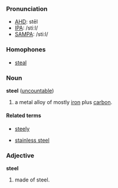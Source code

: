 ===Pronunciation===
*[[w:AHD|AHD]]: stēl
*[[w:IPA|IPA]]: /stiːl/
*[[w:SAMPA|SAMPA]]: /sti:l/

===Homophones===
*[[steal]]

===Noun===
'''steel''' ([[uncountable]])

# a metal alloy of mostly [[iron]] plus [[carbon]].

====Related terms====
*[[steely]]

*[[stainless steel]]

===Adjective===
'''steel'''

# made of steel.